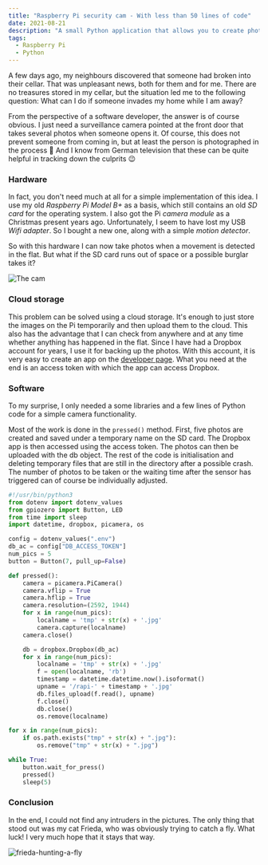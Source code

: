 ```yaml
---
title: "Raspberry Pi security cam - With less than 50 lines of code"
date: 2021-08-21
description: "A small Python application that allows you to create photos and upload them to Dropbox."
tags:
  - Raspberry Pi
  - Python
---
```


A few days ago, my neighbours discovered that someone had broken into their cellar. That was unpleasant news, both for them and for me. There are no treasures stored in my cellar, but the situation led me to the following question: What can I do if someone invades my home while I am away? 

From the perspective of a software developer, the answer is of course obvious. I just need a surveillance camera pointed at the front door that takes several photos when someone opens it. Of course, this does not prevent someone from coming in, but at least the person is photographed in the process 📸 And I know from German television that these can be quite helpful in tracking down the culprits 😉

### Hardware

In fact, you don't need much at all for a simple implementation of this idea. I use my old *Raspberry Pi Model B+* as a basis, which still contains an old *SD card* for the operating system. I also got the Pi *camera module* as a Christmas present years ago. Unfortunately, I seem to have lost my USB *Wifi adapter*. So I bought a new one, along with a simple *motion detector*.

So with this hardware I can now take photos when a movement is detected in the flat. But what if the SD card runs out of space or a possible burglar takes it? 

![The cam](./the_cam.jpg)

### Cloud storage

This problem can be solved using a cloud storage. It's enough to just store the images on the Pi temporarily and then upload them to the cloud. This also has the advantage that I can check from anywhere and at any time whether anything has happened in the flat. Since I have had a Dropbox account for years, I use it for backing up the photos. With this account, it is very easy to create an app on the [developer page](https://www.dropbox.com/developers). What you need at the end is an access token with which the app can access Dropbox.

### Software

To my surprise, I only needed a some libraries and a few lines of Python code for a simple camera functionality.

Most of the work is done in the `pressed()` method. First, five photos are created and saved under a temporary name on the SD card. The Dropbox app is then accessed using the access token. The photos can then be uploaded with the db object. The rest of the code is initialisation and deleting temporary files that are still in the directory after a possible crash. The number of photos to be taken or the waiting time after the sensor has triggered can of course be individually adjusted.

```python
#!/usr/bin/python3
from dotenv import dotenv_values
from gpiozero import Button, LED
from time import sleep
import datetime, dropbox, picamera, os

config = dotenv_values(".env")
db_ac = config["DB_ACCESS_TOKEN"]
num_pics = 5
button = Button(7, pull_up=False)

def pressed():
    camera = picamera.PiCamera()
    camera.vflip = True
    camera.hflip = True
    camera.resolution=(2592, 1944)
    for x in range(num_pics):
        localname = 'tmp' + str(x) + '.jpg'
        camera.capture(localname)
    camera.close()

    db = dropbox.Dropbox(db_ac)
    for x in range(num_pics):
        localname = 'tmp' + str(x) + '.jpg'
        f = open(localname, 'rb')
        timestamp = datetime.datetime.now().isoformat()
        upname = '/rapi-' + timestamp + '.jpg'
        db.files_upload(f.read(), upname)
        f.close()
        db.close()
        os.remove(localname)

for x in range(num_pics):
    if os.path.exists("tmp" + str(x) + ".jpg"):
        os.remove("tmp" + str(x) + ".jpg")

while True:
    button.wait_for_press()
    pressed()
    sleep(5)
```

### Conclusion
In the end, I could not find any intruders in the pictures. The only thing that stood out was my cat Frieda, who was obviously trying to catch a fly. What luck! I very much hope that it stays that way.

![frieda-hunting-a-fly](https://i.makeagif.com/media/8-20-2021/OU5KfW.gif)